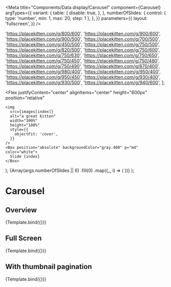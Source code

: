 

<Meta
  title="Components/Data display/Carousel"
  component={Carousel}
  argTypes={{
    variant: {
      table: {
        disable: true,
      },
    },
    numberOfSlides: {
      control: { type: 'number', min: 1, max: 20, step: 1 },
    },
  }}
  parameters={{
    layout: 'fullscreen',
  }}
/>

  'https://placekitten.com/g/800/600',
  'https://placekitten.com/g/900/600',
  'https://placekitten.com/g/900/500',
  'https://placekitten.com/g/700/500',
  'https://placekitten.com/g/450/500',
  'https://placekitten.com/g/750/500',
  'https://placekitten.com/g/820/500',
  'https://placekitten.com/g/750/600',
  'https://placekitten.com/g/750/630',
  'https://placekitten.com/g/750/650',
  'https://placekitten.com/g/750/450',
  'https://placekitten.com/g/750/480',
  'https://placekitten.com/g/750/490',
  'https://placekitten.com/g/870/400',
  'https://placekitten.com/g/980/400',
  'https://placekitten.com/g/950/400',
  'https://placekitten.com/g/950/450',
  'https://placekitten.com/g/930/400',
  'https://placekitten.com/g/930/500',
  'https://placekitten.com/g/940/600',
];

  <Flex
    justifyContent="center"
    alignItems="center"
    height="600px"
    position="relative"
  >
    <img
      src={images[index]}
      alt="a great kitten"
      width="100%"
      height="100%"
      style={{
        objectFit: 'cover',
      }}
    />
    <Box position="absolute" backgroundColor="gray.400" p="md" color="white">
      Slide {index}
    </Box>
  </Flex>
);

  <FullHeight>
    <Carousel
      {...args}
      onSlideClick={args.onSlideClick ? action('onSlideClick') : undefined}
    >
      {Array(args.numberOfSlides || 6)
        .fill(0)
        .map((_, i) => (
          <Slide
            index={i + 1}
            key={`slide-${i + 1}`}
          />
        ))}
    </Carousel>
  </FullHeight>
);

# Carousel

## Overview

<Canvas>
  <Story
    name="Overview"
    args={{
      startIndex: 0,
      onSlideClick: true,
      variant: "default",
      numberOfSlides: 6,
    }}
  >
    {Template.bind({})}
  </Story>
</Canvas>

## Full Screen

<Canvas>
  <Story
    name="Full screen"
    args={{
      startIndex: 0,
      onSlideClick: true,
      variant: "fullscreen",
      numberOfSlides: 6,
    }}
  >
    {Template.bind({})}
  </Story>
</Canvas>

## With thumbnail pagination

<Canvas>
  <Story
    name="With thumbnail pagination"
    args={{
      startIndex: 0,
      onSlideClick: true,
      variant: "fullscreen-paginated",
      numberOfSlides: 6,
    }}
  >
    {Template.bind({})}
  </Story>
</Canvas>
